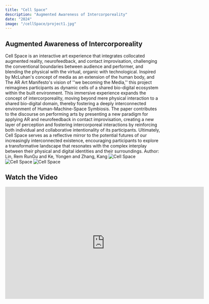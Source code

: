 ```yaml
---
title: "Cell Space"
description: "Augmented Awareness of Intercorporeality"
date: "2024"
image: "/cellSpace/project1.jpg"
---
```


## Augmented Awareness of Intercorporeality

Cell Space is an interactive art experience that integrates collocated augmented reality, neurofeedback, and contact improvisation, challenging the conventional boundaries between audience and performer, and blending the physical with the virtual, organic with technological. Inspired by McLuhan's concept of media as an extension of the human body, and The AR Art Manifesto's vision of ''we becoming the Media,'' this project reimagines participants as dynamic cells of a shared bio-digital ecosystem within the built environment. This immersive experience expands the concept of intercorporeality, moving beyond mere physical interaction to a shared bio-digital domain, thereby fostering a deeply interconnected environment of Human-Machine-Space Symbiosis. The paper contributes to the discourse on performing arts by presenting a new paradigm for applying AR and neurofeedback in contact improvisation, creating a new layer of perception and fostering intercorporeal interactions by reinforcing both individual and collaborative intentionality of its participants. Ultimately, Cell Space serves as a reflective mirror to the potential futures of our increasingly interconnected existence, encouraging participants to explore a transformative landscape that resonates with the complex interplay between their physical and digital identities and their surroundings.
Author: Lin, Rem RunGu and Ke, Yongen and Zhang, Kang
![Cell Space](/cellSpace/project1_1.jpg)
![Cell Space](/cellSpace/project1_2.jpg)
![Cell Space](/cellSpace/project1_3.jpg)

## Watch the Video

<iframe src="https://player.vimeo.com/video/942569759?h=fb8efb9424" class="w-custom" width="640" height="360" frameborder="0" allow="autoplay; fullscreen; picture-in-picture" allowfullscreen></iframe>